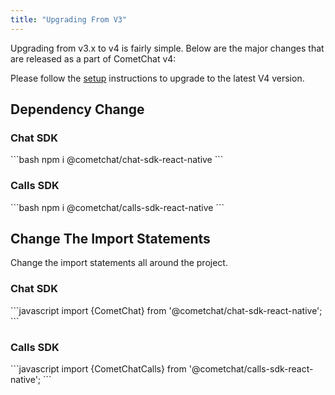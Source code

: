 ```yaml
---
title: "Upgrading From V3"
---
```




Upgrading from v3.x to v4 is fairly simple. Below are the major changes that are released as a part of CometChat v4:

Please follow the [setup](/docs/sdk/react-native/setup-sdk) instructions to upgrade to the latest V4 version.

## Dependency Change

### Chat SDK

<Tabs>
<Tab title="JavaScript">
```bash
npm i @cometchat/chat-sdk-react-native
```

</Tab>

</Tabs>

### Calls SDK

<Tabs>
<Tab title="JavaScript">
```bash
npm i @cometchat/calls-sdk-react-native
```

</Tab>

</Tabs>

## Change The Import Statements

Change the import statements all around the project.

### Chat SDK

<Tabs>
<Tab title="JavaScript">
```javascript
import {CometChat} from '@cometchat/chat-sdk-react-native'; 
```

</Tab>

</Tabs>

### Calls SDK

<Tabs>
<Tab title="JavaScript">
```javascript
import {CometChatCalls} from '@cometchat/calls-sdk-react-native';
```

</Tab>

</Tabs>
